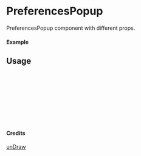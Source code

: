 
<Meta of={PreferencesPopup} title="unDraw/PreferencesPopup" />

# PreferencesPopup

PreferencesPopup component with different props.

#### Example

<Canvas of={PreferencesPopup.Primary} />

## Usage

```ts
import { PreferencesPopup } from "yadl-ui";

const Example = () => {
  return (
      <PreferencesPopup />
  );
};

export default Example;
```

#### Credits
[unDraw](https://undraw.co/illustrations)
